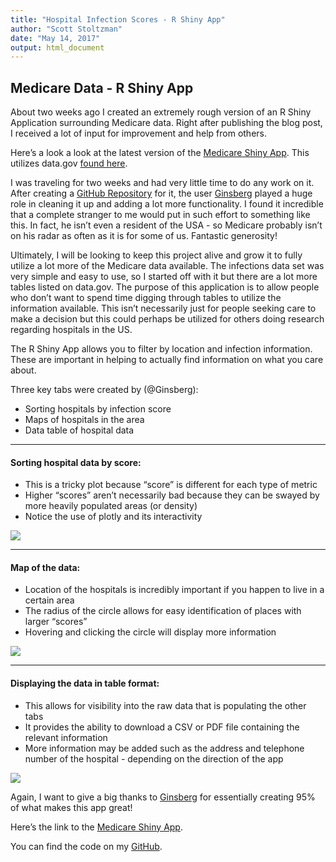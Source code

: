 ```yaml
---
title: "Hospital Infection Scores - R Shiny App"
author: "Scott Stoltzman"
date: "May 14, 2017"
output: html_document
---
```


## Medicare Data - R Shiny App

About two weeks ago I created an extremely rough version of an R Shiny Application surrounding Medicare data. Right after publishing the blog post, I received a lot of input for improvement and help from others. 

Here's a look a look at the latest version of the [Medicare Shiny App](https://stoltzmaniac.shinyapps.io/medicare_data/). This utilizes data.gov [found here](https://catalog.data.gov/dataset/healthcare-associated-infections-hospital-3ca5e).

I was traveling for two weeks and had very little time to do any work on it. After creating a [GitHub Repository](https://github.com/stoltzmaniac/Medicare/tree/master/shinyApp) for it, the user [Ginsberg](https://github.com/ginberg) played a huge role in cleaning it up and adding a lot more functionality. I found it incredible that a complete stranger to me would put in such effort to something like this. In fact, he isn't even a resident of the USA - so Medicare probably isn't on his radar as often as it is for some of us. Fantastic generosity! 

Ultimately, I will be looking to keep this project alive and grow it to fully utilize a lot more of the Medicare data available. The infections data set was very simple and easy to use, so I started off with it but there are a lot more tables listed on data.gov. The purpose of this application is to allow people who don't want to spend time digging through tables to utilize the information available. This isn't necessarily just for people seeking care to make a decision but this could perhaps be utilized for others doing research regarding hospitals in the US.

The R Shiny App allows you to filter by location and infection information. These are important in helping to actually find information on what you care about.

Three key tabs were created by (@Ginsberg):  

  * Sorting hospitals by infection score
  * Maps of hospitals in the area
  * Data table of hospital data
  
---------  

#### Sorting hospital data by score:  

  * This is a tricky plot because "score" is different for each type of metric
  * Higher "scores" aren't necessarily bad because they can be swayed by more heavily populated areas (or density)
  * Notice the use of plotly and its interactivity
  
  
![](https://www.stoltzmaniac.com/content/images/2017/05/blog_2_01.png)
  
  
---------    
  
#### Map of the data:  

  * Location of the hospitals is incredibly important if you happen to live in a certain area
  * The radius of the circle allows for easy identification of places with larger "scores"
  * Hovering and clicking the circle will display more information
  
  
![](https://www.stoltzmaniac.com/content/images/2017/05/blog_2_02.png)
  
---------    
  
#### Displaying the data in table format:  

  * This allows for visibility into the raw data that is populating the other tabs
  * It provides the ability to download a CSV or PDF file containing the relevant information
  * More information may be added such as the address and telephone number of the hospital - depending on the direction of the app
  
  
![](https://www.stoltzmaniac.com/content/images/2017/05/blog_2_03.png)


Again, I want to give a big thanks to [Ginsberg](https://github.com/ginberg) for essentially creating 95% of what makes this app great!

Here's the link to the [Medicare Shiny App](https://stoltzmaniac.shinyapps.io/medicare_data/).  

You can find the code on my [GitHub](https://github.com/stoltzmaniac/Medicare).
